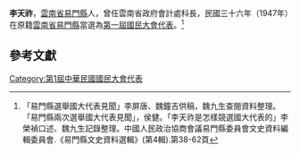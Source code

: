 '''李天祚'''，[[雲南省|雲南省]][[易門縣|易門縣]]人，曾任雲南省政府會計處科長，民國三十六年（1947年）在原籍[[雲南省|雲南省]][[易門縣|易門縣]]當選為[[第一屆國民大會代表|第一屆國民大會代表]]。<ref>「易門縣選舉國大代表見聞」李屏唐、魏鐘吉供稿，魏九生查閱資料整理。「易門縣兩次選舉國大代表見聞」，侯健。「李天祚是怎樣競選國大代表的」李榮禎口述、魏九生記錄整理。中國人民政治協商會議易門縣委員會文史資料編輯委員會.《易門縣文史資料選輯》(第4輯).第38-62頁</ref>

==參考文獻==
<div class="references-small">
<references></references>
</div>

{{DEFAULTSORT:Li李}}
[[Category:第1屆中華民國國民大會代表|Category:第1屆中華民國國民大會代表]]